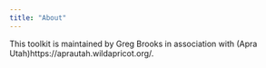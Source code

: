 ```yaml
---
title: "About"
---
```


This toolkit is maintained by Greg Brooks in association with (Apra Utah)[https://aprautah.wildapricot.org/]{.external}.
